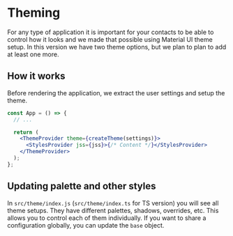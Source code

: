 # Theming

For any type of application it is important for your contacts to be able to control how it looks and we made that possible using Material UI theme setup. In this version we have two theme options, but we plan to plan to add at least one more.

## How it works

Before rendering the application, we extract the user settings and setup the theme.

```jsx
const App = () => {
  // ...

  return (
    <ThemeProvider theme={createTheme(settings)}>
      <StylesProvider jss={jss}>{/* Content */}</StylesProvider>
    </ThemeProvider>
  );
};
```

## Updating palette and other styles

In `src/theme/index.js` (`src/theme/index.ts` for TS version) you will see all theme setups. They have different palettes, shadows, overrides, etc. This allows you to control each of them individually. If you want to share a configuration globally, you can update the `base` object.
